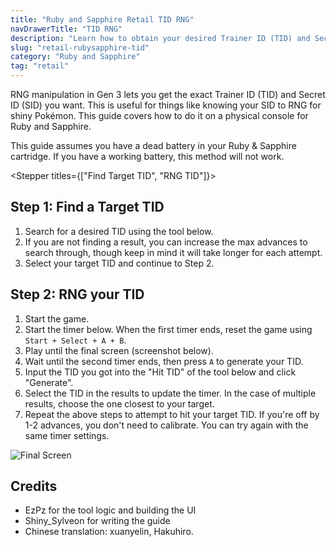 ```yaml
---
title: "Ruby and Sapphire Retail TID RNG"
navDrawerTitle: "TID RNG"
description: "Learn how to obtain your desired Trainer ID (TID) and Secret ID (SID) combo in Ruby and Sapphire."
slug: "retail-rubysapphire-tid"
category: "Ruby and Sapphire"
tag: "retail"
---
```


RNG manipulation in Gen 3 lets you get the exact Trainer ID (TID) and Secret ID (SID) you want. This is useful for things like knowing your SID to RNG for shiny Pokémon. This guide covers how to do it on a physical console for Ruby and Sapphire.

This guide assumes you have a dead battery in your Ruby
& Sapphire cartridge. If you have a working battery, this method will not work.

<Stepper titles={["Find Target TID", "RNG TID"]}>

<Step step={0}>

## Step 1: Find a Target TID

1. Search for a desired TID using the tool below.
2. If you are not finding a result, you can increase the max advances to search
   through, though keep in mind it will take longer for each attempt.
3. Select your target TID and continue to Step 2.

<RsTidSidGenerator />

</Step>

<Step step={1}>

## Step 2: RNG your TID

1. Start the game.
2. Start the timer below. When the first timer ends, reset the game using `Start + Select + A + B`.
3. Play until the final screen (screenshot below).
4. Wait until the second timer ends, then press `A` to generate your TID.
5. Input the TID you got into the "Hit TID" of the tool below and click "Generate".
6. Select the TID in the results to update the timer. In the case of multiple results, choose the one closest to your target.
7. Repeat the above steps to attempt to hit your target TID. If you're off by 1-2 advances, you don't need to calibrate. You can try again with the same timer settings.

![Final Screen](/images/Ruby-Sapphire/TID/RubyTIDFinalScreen.png)

<RsTidTimer />

<RsTidSearcher />

</Step>

</Stepper>

## Credits

- EzPz for the tool logic and building the UI
- Shiny_Sylveon for writing the guide
- Chinese translation: xuanyelin, Hakuhiro.
